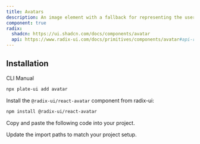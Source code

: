 ```yaml
---
title: Avatars
description: An image element with a fallback for representing the user.
component: true
radix:
  shadcn: https://ui.shadcn.com/docs/components/avatar
  api: https://www.radix-ui.com/docs/primitives/components/avatar#api-reference
---
```


## Installation

<Tabs defaultValue="cli">

<TabsList>
<TabsTrigger value="cli">CLI</TabsTrigger>
<TabsTrigger value="manual">Manual</TabsTrigger>
</TabsList>
<TabsContent value="cli">

```bash
npx plate-ui add avatar
```

</TabsContent>

<TabsContent value="manual">

<Steps>

<Step>

Install the `@radix-ui/react-avatar` component from radix-ui:

```bash
npm install @radix-ui/react-avatar
```

</Step>

<Step>

Copy and paste the following code into your project.

</Step>

<ComponentSource name="avatar" />

<Step>

Update the import paths to match your project setup.

</Step>

</Steps>

</TabsContent>

</Tabs>
